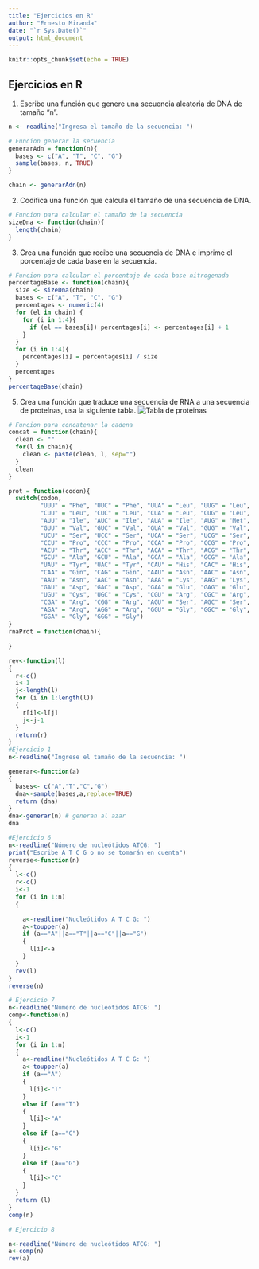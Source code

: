 ```yaml
---
title: "Ejercicios en R"
author: "Ernesto Miranda"
date: "`r Sys.Date()`"
output: html_document
---
```


```r
knitr::opts_chunk$set(echo = TRUE)
```

## Ejercicios en R

1. Escribe una función que genere una secuencia aleatoria de DNA de tamaño “n”.
```r
n <- readline("Ingresa el tamaño de la secuencia: ")

# Funcion generar la secuencia
generarAdn = function(n){
  bases <- c("A", "T", "C", "G")
  sample(bases, n, TRUE)
}

chain <- generarAdn(n)

```
2. Codifica una función que calcula el tamaño de una secuencia de DNA.
```r
# Funcion para calcular el tamaño de la secuencia
sizeDna <- function(chain){
  length(chain)
}
```
3. Crea una función que recibe una secuencia de DNA e imprime el porcentaje de cada base en la 
secuencia.
```r
# Funcion para calcular el porcentaje de cada base nitrogenada
percentageBase <- function(chain){
  size <- sizeDna(chain)
  bases <- c("A", "T", "C", "G")
  percentages <- numeric(4)
  for (el in chain) {
    for (i in 1:4){
      if (el == bases[i]) percentages[i] <- percentages[i] + 1
    }
  }
  for (i in 1:4){
    percentages[i] = percentages[i] / size
  }
  percentages
}
percentageBase(chain)
```

5. Crea una función que traduce una secuencia de RNA a una secuencia de proteínas, usa la siguiente tabla. 
![Tabla de proteinas](./img/proteinas.png)
```r
# Funcion para concatenar la cadena
concat = function(chain){
  clean <- ""
  for(l in chain){
    clean <- paste(clean, l, sep="")
  }
  clean
}

prot = function(codon){
  switch(codon, 
         "UUU" = "Phe", "UUC" = "Phe", "UUA" = "Leu", "UUG" = "Leu", 
         "CUU" = "Leu", "CUC" = "Leu", "CUA" = "Leu", "CUG" = "Leu", 
         "AUU" = "Ile", "AUC" = "Ile", "AUA" = "Ile", "AUG" = "Met", 
         "GUU" = "Val", "GUC" = "Val", "GUA" = "Val", "GUG" = "Val", 
         "UCU" = "Ser", "UCC" = "Ser", "UCA" = "Ser", "UCG" = "Ser", 
         "CCU" = "Pro", "CCC" = "Pro", "CCA" = "Pro", "CCG" = "Pro", 
         "ACU" = "Thr", "ACC" = "Thr", "ACA" = "Thr", "ACG" = "Thr", 
         "GCU" = "Ala", "GCU" = "Ala", "GCA" = "Ala", "GCG" = "Ala", 
         "UAU" = "Tyr", "UAC" = "Tyr", "CAU" = "His", "CAC" = "His", 
         "CAA" = "Gin", "CAG" = "Gin", "AAU" = "Asn", "AAC" = "Asn",
         "AAU" = "Asn", "AAC" = "Asn", "AAA" = "Lys", "AAG" = "Lys",
         "GAU" = "Asp", "GAC" = "Asp", "GAA" = "Glu", "GAG" = "Glu",
         "UGU" = "Cys", "UGC" = "Cys", "CGU" = "Arg", "CGC" = "Arg",
         "CGA" = "Arg", "CGG" = "Arg", "AGU" = "Ser", "AGC" = "Ser",
         "AGA" = "Arg", "AGG" = "Arg", "GGU" = "Gly", "GGC" = "Gly",
         "GGA" = "Gly", "GGG" = "Gly")
}
rnaProt = function(chain){
  
}

rev<-function(l)
{
  r<-c()
  i<-1
  j<-length(l)
  for (i in 1:length(l))
  {
    r[i]<-l[j]
    j<-j-1
  }
  return(r)
}
#Ejercicio 1
n<-readline("Ingrese el tamaño de la secuencia: ")

generar<-function(a)
{
  bases<- c("A","T","C","G")
  dna<-sample(bases,a,replace=TRUE)
  return (dna)
}
dna<-generar(n) # generan al azar
dna
```
```r
#Ejercicio 6
n<-readline("Número de nucleótidos ATCG: ")
print("Escribe A T C G o no se tomarán en cuenta")
reverse<-function(n)
{
  l<-c()
  r<-c()
  i<-1
  for (i in 1:n)
  {
    
    a<-readline("Nucleótidos A T C G: ")
    a<-toupper(a)
    if (a=="A"||a=="T"||a=="C"||a=="G")
    {
      l[i]<-a
    }
  }
  rev(l)
}
reverse(n)

# Ejercicio 7
n<-readline("Número de nucleótidos ATCG: ")
comp<-function(n)
{
  l<-c()
  i<-1
  for (i in 1:n)
  {
    a<-readline("Nucleótidos A T C G: ")
    a<-toupper(a)
    if (a=="A")
    {
      l[i]<-"T"
    }
    else if (a=="T")
    {
      l[i]<-"A"
    }
    else if (a=="C")
    {
      l[i]<-"G"
    }
    else if (a=="G")
    {
      l[i]<-"C"
    }
  }
  return (l)
}
comp(n)

# Ejercicio 8

n<-readline("Número de nucleótidos ATCG: ")
a<-comp(n)
rev(a)
```
